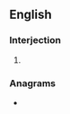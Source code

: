 {{also|hm|HM|.hm|H.M.}}
==English==

===Interjection===
{{en-interj}}

# {{form of|Form|hmm|lang=en}}

===Anagrams===
* {{l|en|MH}}